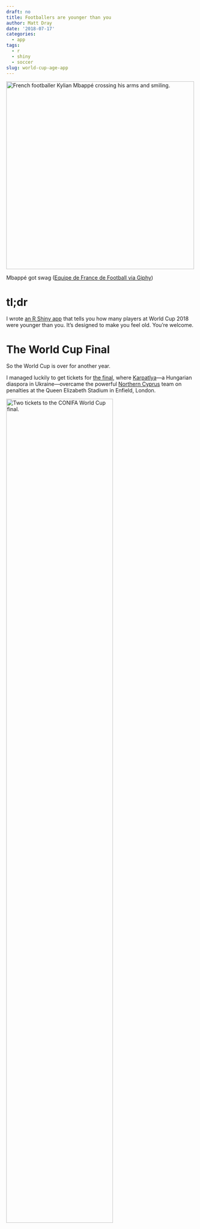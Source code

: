 ```yaml
---
draft: no
title: Footballers are younger than you
author: Matt Dray
date: '2018-07-17'
categories:
  - app
tags:
  - r
  - shiny
  - soccer
slug: world-cup-age-app
---
```


<div class="figure">
<img src="https://media.giphy.com/media/woZz3KFzQJE6RHGIWQ/giphy.gif" alt="French footballer Kylian Mbappé crossing his arms and smiling." width=500/>
<p class="caption">Mbapp&eacute; got swag ([Equipe de France de Football via Giphy](https://giphy.com/gifs/equipedefrance-goal-but-woZz3KFzQJE6RHGIWQ?utm_source=media-link&utm_medium=landing&utm_campaign=Media%20Links&utm_term=))</p>
</div>

# tl;dr

I wrote [an R Shiny app](https://github.com/matt-dray/wc18-age) that tells you how many players at World Cup 2018 were younger than you. It's designed to make you feel old. You're welcome.

# The World Cup Final

So the World Cup is over for another year. 

I managed luckily to get tickets for [the final](https://en.wikipedia.org/wiki/2018_CONIFA_World_Football_Cup), where [Karpatlya](http://www.conifa.org/en/members/karpatalya/)---a Hungarian diaspora in Ukraine---overcame the powerful [Northern Cyprus](http://www.conifa.org/en/members/northern-cyprus/) team on penalties at the Queen Elizabeth Stadium in Enfield, London.

<div class="figure">
<img src="/post/2018-07-17-how-many-world-cup-footballers-were-younger-than-you_files/tix.png" alt="Two tickets to the CONIFA World Cup final." width="75%"/>
<p class="caption">Extremely rare and valuable tickets for the (CONIFA) World Cup final</p>
</div>

Another successful tournament from the [Confederation of Independent Football Associations](http://www.conifa.org/en/about-us/) (CONIFA).

# It didn't come home

Oh and also the far-less popular [FIFA World Cup](https://en.wikipedia.org/wiki/2018_FIFA_World_Cup) has also finished.

Wonderkid [Kylian Mbappé](https://en.wikipedia.org/wiki/Kylian_Mbapp%C3%A9) picked up the young player of the tournament as France lifted the trophy for the second time in their history.

Yes, 19-year-old Mbappé is young enough to have been born _after_ France's last World Cup win in 1998. That makes me feel old.

It seems only yesterday that I was dreaming of starting alongside hall-of-famer Bermudan [Shaun Goater](https://en.wikipedia.org/wiki/Shaun_Goater) in the extremely successful [Manchester City squad](https://en.wikipedia.org/wiki/2000%E2%80%9301_Manchester_City_F.C._season) at the turn of the millennium.[^div1] (That reference probably dates me quite well.)

Obviously I can still make it as an elite footballer. Right? What better way to find out than to build an app with [R Shiny](https://shiny.rstudio.com/).

# The app

You can clone [the GitHub repo](https://github.com/matt-dray/wc18-age) and run the app,[^shinyapps] or from an active R session you can run the following to download and run it:

```r
shiny::runGitHub("wc18-age", "matt-dray")
```

The app depends on the packages {shiny}, {shinythemes} and {DT}. I used the data set in the [AllezCannes/WorldCupSquads](https://github.com/AllezCannes/WorldCupSquads) GitHub repo, which contains player data scraped from Wikipedia by user [philstraforelli](https://github.com/philstraforelli).  

The app asks merely for your birth date---selectable from the dropdown menu---and calculates the number and percentage of players younger than you, with an interactive table that lists who they are.

<div class="figure">
<img src="/post/2018-07-17-how-many-world-cup-footballers-were-younger-than-you_files/wc18.png" alt="A preview of the app, showing date of birth input, some text with calculation of your age and a table with the footballers who were younger than you." width='100%'/>
</div>

A colleague suggested that wasn't enough punishment. So I updated it to tell you how many of the players you could be parent to (assuming you had them when you were age 18).

Here's some solid reviews I've received so far:

>Very depressing

>I knew I was too old to become a great footballer

>Just what I needed to see

Enjoy! And take inspiration from [Kazuyoshi 'King Kazu' Miura](https://en.wikipedia.org/wiki/Kazuyoshi_Miura), a Japanese 51-year-old (born 1967) who is still playing at time of writing. He's apparently just [played a match for Yokohama FC alongside 16-year-old Koki Saito](https://twitter.com/yokhin/status/1020981764276260864?s=21) (born 2001), who in theory is young enough to be his grandson!

[^div1]: Season 2000/2001: 18th place and relegation to Division 1. After having climbed from Division 2 to the Prem in the preceding two seasons, lol. Who said being a Man City fan was boring?
[^shinyapps]: It was hosted originally on shinyapps.io, but I took it down to make room for another app.